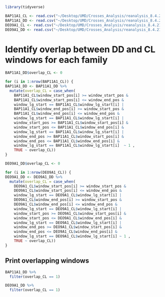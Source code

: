 
```r
library(tidyverse)
```


```r
BAP11A1_CL <- read.csv("~/Desktop/UMD/Crosses_Analysis/reanalysis_8.4.21/define_windows/LG_windows_BAP11A1_CL.csv")
BAP11A1_DD <- read.csv("~/Desktop/UMD/Crosses_Analysis/reanalysis_8.4.21/define_windows/LG_windows_BAP11A1_DD.csv")
DEO9A1_CL <- read.csv("~/Desktop/UMD/Crosses_Analysis/reanalysis_8.4.21/define_windows/LG_windows_DEO9A1_CL.csv") 
DEO9A1_DD <- read.csv("~/Desktop/UMD/Crosses_Analysis/reanalysis_8.4.21/define_windows/LG_windows_DEO9A1_DD.csv") 
```

# Identify overlap between DD and CL windows for each family

```r
BAP11A1_DD$overlap_CL <- 0

for (i in 1:nrow(BAP11A1_CL)) {
BAP11A1_DD <- BAP11A1_DD %>%
  mutate(overlap_CL = case_when(
    BAP11A1_CL$window_start_pos[i] >= window_start_pos &
    BAP11A1_CL$window_start_pos[i] <= window_end_pos &
    window_lg_start == BAP11A1_CL$window_lg_start[i] | 
    BAP11A1_CL$window_end_pos[i] >= window_start_pos &
    BAP11A1_CL$window_end_pos[i] <= window_end_pos & 
    window_lg_start == BAP11A1_CL$window_lg_start[i] |
    window_start_pos >= BAP11A1_CL$window_start_pos[i] &
    window_start_pos <= BAP11A1_CL$window_end_pos[i] &
    window_lg_start == BAP11A1_CL$window_lg_start[i] |
    window_end_pos >= BAP11A1_CL$window_start_pos[i] &
    window_end_pos <= BAP11A1_CL$window_end_pos[i] &
    window_lg_start == BAP11A1_CL$window_lg_start[i]  ~ 1 ,
    TRUE ~ overlap_CL))
}

```


```r
DEO9A1_DD$overlap_CL <- 0

for (i in 1:nrow(DEO9A1_CL)) {
DEO9A1_DD <- DEO9A1_DD %>%
  mutate(overlap_CL = case_when(
    DEO9A1_CL$window_start_pos[i] >= window_start_pos &
    DEO9A1_CL$window_start_pos[i] <= window_end_pos &
    window_lg_start == DEO9A1_CL$window_lg_start[i] | 
    DEO9A1_CL$window_end_pos[i] >= window_start_pos &
    DEO9A1_CL$window_end_pos[i] <= window_end_pos &
    window_lg_start == DEO9A1_CL$window_lg_start[i] |
    window_start_pos >= DEO9A1_CL$window_start_pos[i] &
    window_start_pos <= DEO9A1_CL$window_end_pos[i] &
    window_lg_start == DEO9A1_CL$window_lg_start[i] |
    window_end_pos >= DEO9A1_CL$window_start_pos[i] &
    window_end_pos <= DEO9A1_CL$window_end_pos[i] &
    window_lg_start == DEO9A1_CL$window_lg_start[i] ~ 1 ,
    TRUE ~ overlap_CL))
}

```

## Print overlapping windows

```r
BAP11A1_DD %>%
  filter(overlap_CL == 1)
```

```r
DEO9A1_DD %>%
  filter(overlap_CL == 1)
```
